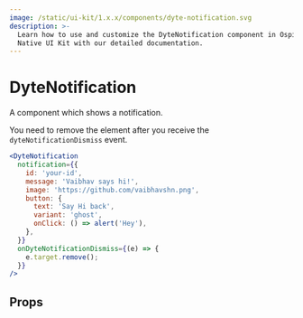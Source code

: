 ```yaml
---
image: /static/ui-kit/1.x.x/components/dyte-notification.svg
description: >-
  Learn how to use and customize the DyteNotification component in Ospi's React
  Native UI Kit with our detailed documentation.
---
```


# DyteNotification

A component which shows a notification.

You need to remove the element after you receive the `dyteNotificationDismiss`
event.

```jsx
<DyteNotification
  notification={{
    id: 'your-id',
    message: 'Vaibhav says hi!',
    image: 'https://github.com/vaibhavshn.png',
    button: {
      text: 'Say Hi back',
      variant: 'ghost',
      onClick: () => alert('Hey'),
    },
  }}
  onDyteNotificationDismiss={(e) => {
    e.target.remove();
  }}
/>
```

## Props

<PropsTable of="dyte-notification" />

<head>
  <title>React Native UI Kit DyteNotification</title>
</head>
